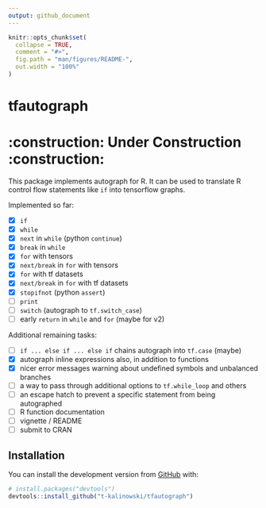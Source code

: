 ```yaml
---
output: github_document
---
```


<!-- README.md is generated from README.Rmd. Please edit that file -->

```r
knitr::opts_chunk$set(
  collapse = TRUE,
  comment = "#>",
  fig.path = "man/figures/README-",
  out.width = "100%"
)
```
# tfautograph 
# :construction: **Under Construction** :construction:

<!-- badges: start -->
<!-- badges: end -->

This package implements autograph for R. It can be used to translate R control flow statements like `if` into tensorflow graphs.

Implemented so far:

 - [x] `if`
 - [x] `while` 
 - [x] `next` in `while` (python `continue`)
 - [x] `break` in `while`
 - [x] `for` with tensors
 - [x] `next/break` in `for` with tensors
 - [x] `for` with tf datasets
 - [x] `next/break` in `for` with tf datasets
 - [x] `stopifnot` (python `assert`)
 - [ ] `print`
 - [ ] `switch` (autograph to `tf.switch_case`)
 - [ ] early `return` in `while` and `for` (maybe for v2)
 
 
Additional remaining tasks:

 - [ ] `if ... else if ... else if` chains autograph into `tf.case` (maybe)
 - [x] autograph inline expressions also, in addition to functions
 - [x] nicer error messages warning about undefined symbols and unbalanced branches
 - [ ] a way to pass through additional options to `tf.while_loop` and others
 - [ ] an escape hatch to prevent a specific statement from being autographed
 - [ ] R function documentation
 - [ ] vignette / README
 - [ ] submit to CRAN


## Installation

You can install the development version from [GitHub](https://github.com/) with:

``` r
# install.packages("devtools")
devtools::install_github("t-kalinowski/tfautograph")
```
